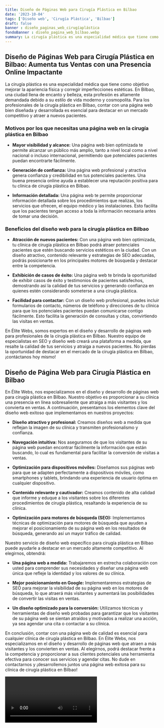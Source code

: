 ```yaml
---
title: Diseño de Páginas Web para Cirugía Plástica en Bilbao
date: '2023-10-04'
tags: ['Diseño web', 'Cirugía Plástica', 'Bilbao']
draft: false
banner : diseño_paginas_web_cirugíaplástica
fondoBanner : diseño_pagina_web_bilbao.webp
summary: La cirugía plástica es una especialidad médica que tiene como objetivo mejorar la apariencia física y corregir imperfecciones estéticas. En Bilbao, una ciudad llena de encanto y belleza, esta profesión es altamente demandada debido a su estilo de vida moderno y cosmopolita. Para los profesionales de la cirugía plástica en Bilbao, contar con una página web bien diseñada y desarrollada es esencial para destacar en un mercado competitivo y atraer a nuevos pacientes.
---
```


## **Diseño de Páginas Web para Cirugía Plástica en Bilbao: Aumenta tus Ventas con una Presencia Online Impactante**

La cirugía plástica es una especialidad médica que tiene como objetivo mejorar la apariencia física y corregir imperfecciones estéticas. En Bilbao, una ciudad llena de encanto y belleza, esta profesión es altamente demandada debido a su estilo de vida moderno y cosmopolita. Para los profesionales de la cirugía plástica en Bilbao, contar con una página web bien diseñada y desarrollada es esencial para destacar en un mercado competitivo y atraer a nuevos pacientes.

### **Motivos por los que necesitas una página web en la cirugía plástica en Bilbao**

- **Mayor visibilidad y alcance:** Una página web bien optimizada te permite alcanzar un público más amplio, tanto a nivel local como a nivel nacional o incluso internacional, permitiendo que potenciales pacientes puedan encontrarte fácilmente.

- **Generación de confianza:** Una página web profesional y atractiva genera confianza y credibilidad en tus potenciales pacientes. Una buena presencia online ayuda a establecer una reputación positiva para tu clínica de cirugía plástica en Bilbao.

- **Información detallada:** Una página web te permite proporcionar información detallada sobre los procedimientos que realizas, los servicios que ofrecen, el equipo médico y las instalaciones. Esto facilita que los pacientes tengan acceso a toda la información necesaria antes de tomar una decisión.

### **Beneficios del diseño web para la cirugía plástica en Bilbao**

- **Atracción de nuevos pacientes:** Con una página web bien optimizada, tu clínica de cirugía plástica en Bilbao podrá atraer potenciales pacientes que estén buscando servicios estéticos en la ciudad. Con un diseño atractivo, contenido relevante y estrategias de SEO adecuadas, podrás posicionarte en los principales motores de búsqueda y destacar entre la competencia.

- **Exhibición de casos de éxito:** Una página web te brinda la oportunidad de exhibir casos de éxito y testimonios de pacientes satisfechos, demostrando así la calidad de tus servicios y generando confianza en quienes estén considerando someterse a una cirugía plástica.

- **Facilidad para contactar:** Con un diseño web profesional, puedes incluir formularios de contacto, números de teléfono y direcciones de tu clínica para que los potenciales pacientes puedan comunicarse contigo fácilmente. Esto facilita la generación de consultas y citas, convirtiendo las visitas en ventas.

En Élite Webs, somos expertos en el diseño y desarrollo de páginas web para profesionales de la cirugía plástica en Bilbao. Nuestro equipo de especialistas en SEO y diseño web creará una plataforma a medida, que resalte la calidad de tus servicios y atraiga a nuevos pacientes. No pierdas la oportunidad de destacar en el mercado de la cirugía plástica en Bilbao, ¡contáctanos hoy mismo!

<GifSeo />

<Cta />

## Diseño de Página Web para Cirugía Plástica en Bilbao

En Élite Webs, nos especializamos en el diseño y desarrollo de páginas web para cirugía plástica en Bilbao. Nuestro objetivo es proporcionar a su clínica una presencia en línea sobresaliente que atraiga a más visitantes y los convierta en ventas. A continuación, presentamos los elementos clave del diseño web exitoso que implementamos en nuestros proyectos:

- **Diseño atractivo y profesional:** Creamos diseños web a medida que reflejan la imagen de su clínica y transmiten profesionalismo y confianza.

- **Navegación intuitiva:** Nos aseguramos de que los visitantes de su página web puedan encontrar fácilmente la información que están buscando, lo cual es fundamental para facilitar la conversión de visitas a ventas.

- **Optimización para dispositivos móviles:** Diseñamos sus páginas web para que se adapten perfectamente a dispositivos móviles, como smartphones y tablets, brindando una experiencia de usuario óptima en cualquier dispositivo.

- **Contenido relevante y cautivador:** Creamos contenido de alta calidad que informe y eduque a los visitantes sobre los diferentes procedimientos de cirugía plástica, resaltando la experiencia de su clínica.

- **Optimización para motores de búsqueda (SEO):** Implementamos técnicas de optimización para motores de búsqueda que ayuden a mejorar el posicionamiento de su página web en los resultados de búsqueda, generando así un mayor tráfico de calidad.

Nuestro servicio de diseño web específico para cirugía plástica en Bilbao puede ayudarle a destacar en un mercado altamente competitivo. Al elegirnos, obtendrá:

- **Una página web a medida:** Trabajaremos en estrecha colaboración con usted para comprender sus necesidades y diseñar una página web única que refleje la identidad y los valores de su clínica.

- **Mejor posicionamiento en Google:** Implementaremos estrategias de SEO para mejorar la visibilidad de su página web en los motores de búsqueda, lo que atraerá más visitantes y aumentará las posibilidades de convertir las visitas en ventas.

- **Un diseño optimizado para la conversión:** Utilizamos técnicas y herramientas de diseño web probadas para garantizar que los visitantes de su página web se sientan atraídos y motivados a realizar una acción, ya sea agendar una cita o contactar a su clínica.

En conclusión, contar con una página web de calidad es esencial para cualquier clínica de cirugía plástica en Bilbao. En Élite Webs, nos especializamos en el diseño y desarrollo de páginas web que atraen a más visitantes y los convierten en ventas. Al elegirnos, podrá destacar frente a la competencia y proporcionar a sus clientes potenciales una herramienta efectiva para conocer sus servicios y agendar citas. No dude en contactarnos y ¡desarrollemos juntos una página web exitosa para su clínica de cirugía plástica en Bilbao!

<Video />

<CtaBot job='Cirugía Plástica' city='Bilbao'/>

<Gmaps query='Bilbao+españa+maps' />